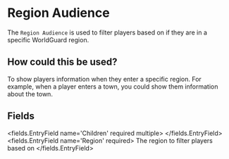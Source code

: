 
# Region Audience 

The `Region Audience` is used to filter players based on if they are in a specific WorldGuard region.

## How could this be used?
To show players information when they enter a specific region.
For example, when a player enters a town, you could show them information about the town.


## Fields

<fields.EntryField name='Children' required multiple>
</fields.EntryField>
<fields.EntryField name='Region' required>
     The region to filter players based on
</fields.EntryField>

